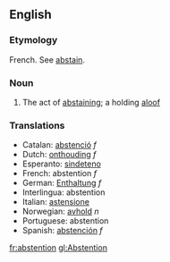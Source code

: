 ==English==
===Etymology===
French.  See [[abstain]].
===Noun===
#The act of [[abstaining]]; a holding [[aloof]]

===Translations===
*Catalan: [[abstenció]] ''f''
*Dutch: [[onthouding]] ''f''
*Esperanto: [[sindeteno]]
*French: abstention ''f''
*German: [[Enthaltung]] ''f''
*Interlingua: abstention
*Italian: [[astensione]]
*Norwegian: [[avhold]] ''n''
*Portuguese: abstention
*Spanish: [[abstención]] ''f''

[[fr:abstention]]
[[gl:Abstention]]